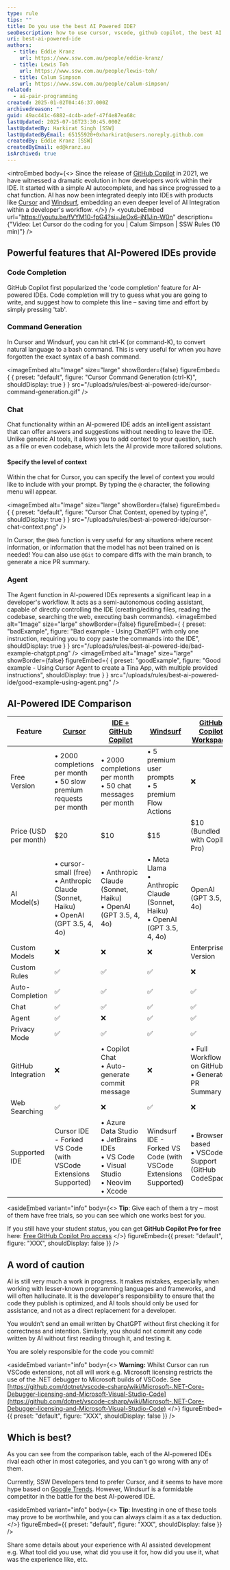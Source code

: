 ```yaml
---
type: rule
tips: ""
title: Do you use the best AI Powered IDE?
seoDescription: how to use cursor, vscode, github copilot, the best AI powered IDE
uri: best-ai-powered-ide
authors:
  - title: Eddie Kranz
    url: https://www.ssw.com.au/people/eddie-kranz/
  - title: Lewis Toh
    url: https://www.ssw.com.au/people/lewis-toh/
  - title: Calum Simpson
    url: https://www.ssw.com.au/people/calum-simpson/
related:
  - ai-pair-programming
created: 2025-01-02T04:46:37.000Z
archivedreason: ""
guid: 49ac441c-6882-4c4b-adef-47f4e87ea68c
lastUpdated: 2025-07-16T23:30:45.000Z
lastUpdatedBy: Harkirat Singh [SSW]
lastUpdatedByEmail: 65155920+0xharkirat@users.noreply.github.com
createdBy: Eddie Kranz [SSW]
createdByEmail: ed@kranz.au
isArchived: true
---
```

<introEmbed
  body={<>
Since the release of [GitHub Copilot](https://github.com/features/copilot) in 2021, we have witnessed a dramatic evolution in how developers work within their IDE. It started with a simple AI autocomplete, and has since progressed to a chat function. AI has now been integrated deeply into IDEs with products like [Cursor](https://www.cursor.com/) and [Windsurf](https://codeium.com/windsurf), embedding an even deeper level of AI Integration within a developer's workflow.
  </>}
/>
<youtubeEmbed url="https://youtu.be/fVYM10-fpG4?si=JeOx6-jN1Jin-W0n" description={"Video: Let Cursor do the coding for you | Calum Simpson | SSW Rules (10 min)"} />

## Powerful features that AI-Powered IDEs provide

### Code Completion

GitHub Copilot first popularized the 'code completion' feature for AI-powered IDEs. Code completion will try to guess what you are going to write, and suggest how to complete this line – saving time and effort by simply pressing 'tab'.

### Command Generation

In Cursor and Windsurf, you can hit ctrl-K (or command-K), to convert natural language to a bash command. This is very useful for when you have forgotten the exact syntax of a bash command.


<imageEmbed
  alt="Image"
  size="large"
  showBorder={false}
  figureEmbed={ {
    preset: "default",
    figure: "Cursor Command Generation (ctrl-K)",
    shouldDisplay: true
  } }
  src="/uploads/rules/best-ai-powered-ide/cursor-command-generation.gif"
/>

### Chat

Chat functionality within an AI-powered IDE adds an intelligent assistant that can offer answers and suggestions without needing to leave the IDE. Unlike generic AI tools, it allows you to add context to your question, such as a file or even codebase, which lets the AI provide more tailored solutions.

#### Specify the level of context

Within the chat for Cursor, you can specify the level of context you would like to include with your prompt. By typing the `@` character, the following menu will appear.


<imageEmbed
  alt="Image"
  size="large"
  showBorder={false}
  figureEmbed={ {
    preset: "default",
    figure: "Cursor Chat Context, opened by typing `@`",
    shouldDisplay: true
  } }
  src="/uploads/rules/best-ai-powered-ide/cursor-chat-context.png"
/>

In Cursor, the `@Web` function is very useful for any situations where recent information, or information that the model has not been trained on is needed! You can also use `@Git` to compare diffs with the main branch, to generate a nice PR summary.

### Agent

The Agent function in AI-powered IDEs represents a significant leap in a developer's workflow. It acts as a semi-autonomous coding assistant, capable of directly controlling the IDE (creating/editing files, reading the codebase, searching the web, executing bash commands).
<imageEmbed
  alt="Image"
  size="large"
  showBorder={false}
  figureEmbed={ {
    preset: "badExample",
    figure: "Bad example - Using ChatGPT with only one instruction, requiring you to copy paste the commands into the IDE",
    shouldDisplay: true
  } }
  src="/uploads/rules/best-ai-powered-ide/bad-example-chatgpt.png"
/>
<imageEmbed
  alt="Image"
  size="large"
  showBorder={false}
  figureEmbed={ {
    preset: "goodExample",
    figure: "Good example - Using Cursor Agent to create a Tina App, with multiple provided instructions",
    shouldDisplay: true
  } }
  src="/uploads/rules/best-ai-powered-ide/good-example-using-agent.png"
/>

## AI-Powered IDE Comparison

| Feature               | [Cursor](https://www.cursor.com/)                                                        | [IDE + GitHub Copilot](https://github.com/features/copilot)                                    | [Windsurf](https://codeium.com/windsurf)                                        | [GitHub Copilot Workspace](https://githubnext.com/projects/copilot-workspace) |
| --------------------- | ---------------------------------------------------------------------------------------- | ---------------------------------------------------------------------------------------------- | ------------------------------------------------------------------------------- | ----------------------------------------------------------------------------- |
| Free Version          | • 2000 completions per month<br>• 50 slow premium requests per month                     | • 2000 completions per month<br>• 50 chat messages per month                                   | • 5 premium user prompts<br>• 5 premium Flow Actions                            | ❌                                                                             |
| Price (USD per month) | $20                                                                                      | $10                                                                                            | $15                                                                             | $10 (Bundled with Copilot Pro)                                                |
| AI Model(s)           | • cursor-small (free)<br>• Anthropic Claude (Sonnet, Haiku)<br>• OpenAI (GPT 3.5, 4, 4o) | • Anthropic Claude (Sonnet, Haiku)<br>• OpenAI (GPT 3.5, 4, 4o)                                | • Meta Llama<br>• Anthropic Claude (Sonnet, Haiku)<br>• OpenAI (GPT 3.5, 4, 4o) | OpenAI (GPT 3.5, 4, 4o)                                                       |
| Custom Models         | ❌                                                                                        | ❌                                                                                              | ❌                                                                               | Enterprise Version                                                            |
| Custom Rules          | ✅                                                                                        | ✅                                                                                              | ✅                                                                               | ❌                                                                             |
| Auto-Completion       | ✅                                                                                        | ✅                                                                                              | ✅                                                                               | ✅                                                                             |
| Chat                  | ✅                                                                                        | ✅                                                                                              | ✅                                                                               | ✅                                                                             |
| Agent                 | ✅                                                                                        | ❌                                                                                              | ✅                                                                               | ✅                                                                             |
| Privacy Mode          | ✅                                                                                        | ✅                                                                                              | ✅                                                                               | ✅                                                                             |
| GitHub Integration    | ❌                                                                                        | • Copilot Chat<br>• Auto-generate commit message                                               | ❌                                                                               | • Full Workflow is on GitHub<br>• Generate PR Summary                         |
| Web Searching         | ✅                                                                                        | ❌                                                                                              | ✅                                                                               | ❌                                                                             |
| Supported IDE         | Cursor IDE - Forked VS Code (with VSCode Extensions Supported)                           | • Azure Data Studio<br>• JetBrains IDEs<br>• VS Code<br>• Visual Studio<br>• Neovim<br>• Xcode | Windsurf IDE - Forked VS Code (with VSCode Extensions Supported)                | • Browser based<br>• VSCode Support (GitHub CodeSpace)                        |

<asideEmbed
  variant="info"
  body={<>
    **Tip**: Give each of them a try – most of them have free trials, so you can see which one works best for you.

If you still have your student status, you can get **GitHub Copilot Pro for free** here: [Free GitHub Copilot Pro access](https://docs.github.com/en/copilot/how-tos/manage-your-account/getting-free-access-to-copilot-pro-as-a-student-teacher-or-maintainer#about-free-github-copilot-pro-access)
  </>}
  figureEmbed={{
    preset: "default",
    figure: "XXX",
    shouldDisplay: false
  }}
/>


## A word of caution

AI is still very much a work in progress. It makes mistakes, especially when working with lesser-known programming languages and frameworks, and will often hallucinate. It is the developer's responsibility to ensure that the code they publish is optimized, and AI tools should only be used for assistance, and not as a direct replacement for a developer.

You wouldn't send an email written by ChatGPT without first checking it for correctness and intention. Similarly, you should not commit any code written by AI without first reading through it, and testing it.

You are solely responsible for the code you commit!

<asideEmbed
  variant="info"
  body={<>
    **Warning:** Whilst Cursor can run VSCode extensions, not all will work e.g. Microsoft licensing restricts the use of the .NET debugger to Microsoft builds of VSCode.
See [https://github.com/dotnet/vscode-csharp/wiki/Microsoft-.NET-Core-Debugger-licensing-and-Microsoft-Visual-Studio-Code](https://github.com/dotnet/vscode-csharp/wiki/Microsoft-.NET-Core-Debugger-licensing-and-Microsoft-Visual-Studio-Code)
  </>}
  figureEmbed={{
    preset: "default",
    figure: "XXX",
    shouldDisplay: false
  }}
/>

## Which is best?

As you can see from the comparison table, each of the AI-powered IDEs rival each other in most categories, and you can't go wrong with any of them.

Currently, SSW Developers tend to prefer Cursor, and it seems to have more hype based on [Google Trends](https://trends.google.com.au/trends/explore?q=cursor%20ide,windsurf%20ide&hl=en). However, Windsurf is a formidable competitor in the battle for the best AI-powered IDE.

<asideEmbed
  variant="info"
  body={<>
    **Tip**: Investing in one of these tools may prove to be worthwhile, and you can always claim it as a tax deduction.
  </>}
  figureEmbed={{
    preset: "default",
    figure: "XXX",
    shouldDisplay: false
  }}
/>

Share some details about your experience  with AI assisted development e.g. What tool did you use, what did you use it for, how did you use it, what was the experience like, etc.
